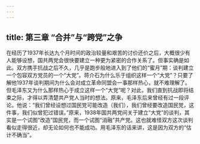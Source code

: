 ```yaml
---
---
---
```

title: 第三章 “合并”与“跨党”之争
---



在经历了1937年长达九个月时间的政治较量和艰苦的讨价还价之后，大概很少有人能够设想，国共两党会很快要建立一种更为紧密的合作关系了。但事实确是如此。双方携手抗战之后不久，几乎是跑步般地进入到了他们的“蜜月”期：谈判建立一个包容双方党员的一个“大党”。蒋介石为什么乐于组织这样一个“大党”？只要了解他1937年谈判期间为什么会对成立革命同盟会一事那样热心，就不难理解了。但毛泽东又为什么那样热心于成立这样一个“大党”呢？对此，我们直到抗战即将结束之际，才得以弄清楚共产党人当时的想法。原来，毛泽东后来曾经有过一段评论。他说：“我们曾经设想过国民党可能改造（我们），我们曾经要改造国民党，这件事，我们似曾犯过错误。”原来，1938年国共两党间关于建立“大党”的谈判，其实是一个试图“改造”国民党，而一个试图“消融”共产党。这也就难怪双方这次谈判看似走得很近，却无论如何也不能成功。用毛泽东的话来讲，这是因为双方的“估计不确当”。